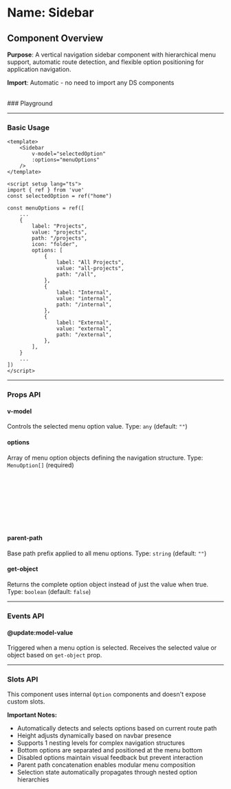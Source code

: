 
<Meta of={Sidebar} />

# Name: Sidebar
## Component Overview

**Purpose**: A vertical navigation sidebar component with hierarchical menu support, automatic route detection, and flexible option positioning for application navigation.

**Import**: Automatic - no need to import any DS components

<br />
### Playground

<Canvas of={Sidebar.Primary} />
<Controls />

---

### Basic Usage

```vue
<template>
    <Sidebar 
        v-model="selectedOption"
        :options="menuOptions"
    />
</template>

<script setup lang="ts">
import { ref } from 'vue'
const selectedOption = ref("home")

const menuOptions = ref([
    ...
    {
        label: "Projects",
        value: "projects",
        path: "/projects",
        icon: "folder",
        options: [
            {
                label: "All Projects",
                value: "all-projects",
                path: "/all",
            },
            {
                label: "Internal",
                value: "internal",
                path: "/internal",
            },
            {
                label: "External",
                value: "external",
                path: "/external",
            },
        ],
    }
    ...
])
</script>
```

<Canvas sourceState="none" of={Sidebar.Primary} />

---

### Props API

#### v-model
Controls the selected menu option value. Type: `any` (default: `""`)

#### options
Array of menu option objects defining the navigation structure. Type: `MenuOption[]` (required)

```typescript
type MenuOption = {
  label: string;       // Display text for the step option
  value: string;       // Unique identifier for the option
  icon: string;        // Icon name for the step option
  disabled?: boolean;  // Whether the option is disabled
  bottom?: boolean;    // Whether to position at bottom of menu
  options?: Option[];      // Nested menu options (for sub-menus)
}
```

#### parent-path
Base path prefix applied to all menu options. Type: `string` (default: `""`)

#### get-object
Returns the complete option object instead of just the value when true. Type: `boolean` (default: `false`)

---

### Events API

#### @update:model-value
Triggered when a menu option is selected. Receives the selected value or object based on `get-object` prop.

---

### Slots API

This component uses internal `Option` components and doesn't expose custom slots.

**Important Notes:**
- Automatically detects and selects options based on current route path
- Height adjusts dynamically based on navbar presence
- Supports 1 nesting levels for complex navigation structures
- Bottom options are separated and positioned at the menu bottom
- Disabled options maintain visual feedback but prevent interaction
- Parent path concatenation enables modular menu composition
- Selection state automatically propagates through nested option hierarchies
